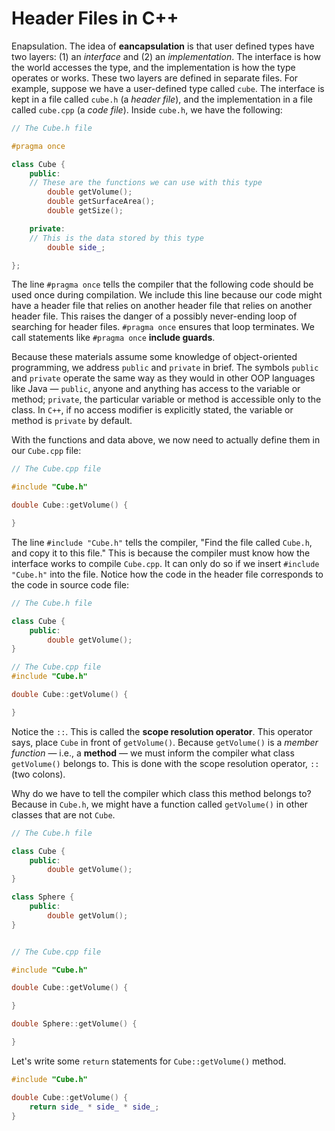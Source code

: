 # Header Files in C++

Enapsulation. The idea of __eancapsulation__ is that user defined types
have two layers: (1) an _interface_ and (2) an _implementation_. The
interface is how the world accesses the type, and the implementation is how
the type operates or works. These two layers are defined in separate files.
For example, suppose we have a user-defined type called `cube`. The
interface is kept in a file called `cube.h` (a _header file_), and the
implementation in a file called `cube.cpp` (a _code file_). Inside
`cube.h`, we have the following:

```cpp
// The Cube.h file

#pragma once

class Cube {
	public:
	// These are the functions we can use with this type
		double getVolume();
		double getSurfaceArea();
		double getSize();

	private:
	// This is the data stored by this type
		double side_;

};
```

The line `#pragma once` tells the compiler that the following code should
be used once during compilation. We include this line because our code
might have a header file that relies on another header file that relies on
another header file. This raises the danger of a possibly never-ending loop
of searching for header files. `#pragma once` ensures that loop terminates.
We call statements like `#pragma once` __include guards__.

Because these materials assume some knowledge of object-oriented
programming, we address `public` and `private` in brief. The symbols
`public` and `private` operate the same way as they would in other OOP
languages like Java &mdash; `public`, anyone and anything has access to the
variable or method; `private`, the particular variable or method is
accessible only to the class. In `C++`, if no access modifier is explicitly
stated, the variable or method is `private` by default.

With the functions and data above, we now need to actually define them in
our `Cube.cpp` file:

```cpp
// The Cube.cpp file

#include "Cube.h"

double Cube::getVolume() {

}
```

The line `#include "Cube.h"` tells the compiler, "Find the file called
`Cube.h`, and copy it to this file." This is because the compiler must know
how the interface works to compile `Cube.cpp`. It can only do so if we
insert `#include "Cube.h"` into the file. Notice how the code in the header
file corresponds to the code in source code file:

```cpp
// The Cube.h file

class Cube {
	public:
		double getVolume();
}

// The Cube.cpp file
#include "Cube.h"

double Cube::getVolume() {

}
```

Notice the `::`. This is called the __scope resolution operator__. This
operator says, place `Cube` in front of `getVolume()`. Because
`getVolume()` is a _member function_ &mdash; i.e., a __method__ &mdash; we
must inform the compiler what class `getVolume()` belongs to. This is done
with the scope resolution operator, `::`(two colons).

Why do we have to tell the compiler which class this method belongs to?
Because in `Cube.h`, we might have a function called `getVolume()` in other
classes that are not `Cube`.

```cpp
// The Cube.h file

class Cube {
	public:
		double getVolume();
}

class Sphere {
	public:
		double getVolum();
}


// The Cube.cpp file

#include "Cube.h"

double Cube::getVolume() {

}

double Sphere::getVolume() {

}
```

Let's write some `return` statements for `Cube::getVolume()` method.

```cpp
#include "Cube.h"

double Cube::getVolume() {
	return side_ * side_ * side_;
}
```
